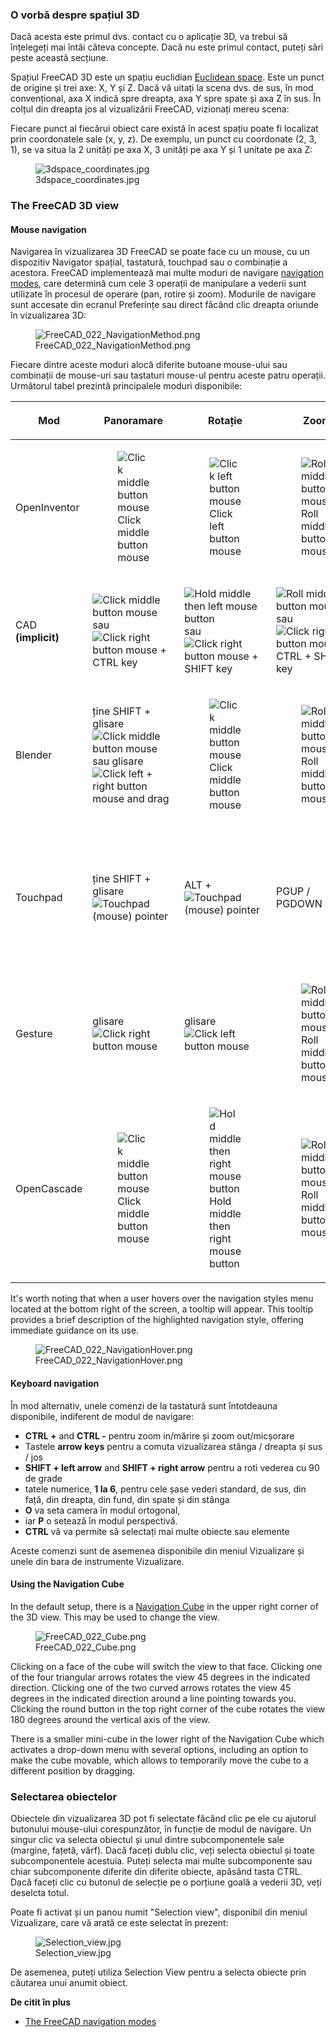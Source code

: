 <languages/>

{{Docnav
|[[Manual:The_FreeCAD_Interface|Manual The FreeCAD Interface]]
|[[Manual:The_FreeCAD_document|Manual The FreeCAD document]]
|[[Manual:Introduction|Manual start]]
|IconC=Crystal_Clear_manual.png
}}

{{Manual:TOC}}

<span id="A_word_about_the_3D_space"></span>
=== O vorbă despre spațiul  3D ===

<div class="mw-translate-fuzzy">
Dacă acesta este primul dvs. contact cu o aplicație 3D, va trebui să înțelegeți  mai întâi câteva concepte. Dacă nu este primul contact, puteți sări peste această secțiune.
</div>

<div class="mw-translate-fuzzy">
Spațiul FreeCAD 3D este un spațiu euclidian 
[https://en.wikipedia.org/wiki/Euclidean_space Euclidean space]. Este un punct de origine și trei axe: X, Y și Z. Dacă vă uitați la scena dvs. de sus, în mod convențional, axa X indică spre dreapta, axa Y spre spate și axa Z în sus. În colțul din dreapta jos al vizualizării FreeCAD, vizionați mereu scena:
</div>

<div class="mw-translate-fuzzy">
Fiecare punct al fiecărui obiect care există în acest spațiu poate fi localizat prin coordonatele sale (x, y, z). De exemplu, un punct cu coordonate (2, 3, 1), se va situa la 2 unități pe axa X, 3 unități pe axa Y și 1 unitate pe axa Z:
</div>

[[Image:3dspace_coordinates.jpg]]

=== The FreeCAD 3D view ===

==== Mouse navigation ====

<div class="mw-translate-fuzzy">
Navigarea în vizualizarea 3D FreeCAD se poate face cu un mouse, cu un dispozitiv Navigator spațial, tastatură, touchpad sau o combinație a acestora. FreeCAD implementează mai multe moduri de navigare
[http://www.freecadweb.org/wiki/index.php?title=Mouse_Model navigation modes], care determină cum cele 3 operații de manipulare a vederii sunt utilizate în procesul de operare (pan, rotire și zoom). Modurile de navigare sunt accesate din ecranul Preferințe sau direct făcând clic dreapta oriunde în vizualizarea 3D:
</div>

[[Image:FreeCAD_022_NavigationMethod.png]]

<div class="mw-translate-fuzzy">
Fiecare dintre aceste moduri alocă diferite butoane mouse-ului sau combinații de mouse-uri sau tastaturi mouse-ul pentru aceste patru operații. Următorul tabel prezintă principalele moduri disponibile:
</div>

<div class="mw-translate-fuzzy">
{| class="wikitable" style=" width: 100%;text-align:center;"
! Mod
! Panoramare
! Rotație
! Zoom
! Selectare
|-
| OpenInventor 
| [[Image:Pan-mouse.svg|Click middle button mouse]] 
| [[Image:Select-mouse.svg|Click left button mouse]] 
| [[Image:Zoom-mouse.svg|Roll middle button mouse]] 
| ține CTRL + glisare [[Image:Select-mouse.svg|Click left button mouse]]
|-
| CAD '''(implicit)'''
| [[Image:Pan-mouse.svg|Click middle button mouse]] sau [[Image:Pan-mouse-CTRL.svg|Click right button mouse + CTRL key]]
| [[Image:Rotate-mouse.svg|Hold middle then left mouse button]] sau [[Image:Rotate-mouse-SHIFT.svg|Click right button mouse + SHIFT key]]
| [[Image:Zoom-mouse.svg|Roll middle button mouse]] sau [[Image:Zoom-mouse-CTRL-SHIFT.svg|Click right button mouse + CTRL + SHIFT key]]
| [[Image:Select-mouse.svg|Click left button mouse]] 
|-
| Blender 
| ține SHIFT + glisare [[Image:Pan-mouse.svg|Click middle button mouse]] sau glisare [[Image:Mouse_LMB%2BRMB.svg|Click left + right button mouse and drag]] 
| [[Image:Pan-mouse.svg|Click middle button mouse]] 
| [[Image:Zoom-mouse.svg|Roll middle button mouse]] 
| [[Image:Select-mouse.svg|Click left button mouse]] 
|-
| Touchpad 
| ține SHIFT + glisare [[Image:Touchpad.png|Touchpad (mouse) pointer]]
| ALT + [[Image:Touchpad.png|Touchpad (mouse) pointer]]
| PGUP / PGDOWN 
| [[Image:Select-touchpad.png|Click touchpad (mouse) left button]]
|-
| Gesture 
| glisare [[Image:Pan-mouse-Ctrl.svg|Click right button mouse]]
| glisare [[Image:Select-mouse.svg|Click left button mouse]]
| [[Image:Zoom-mouse.svg|Roll middle button mouse]] 
| [[Image:Select-mouse.svg|Click left button mouse]] 
|-
| OpenCascade
| [[Image:Pan-mouse.svg|Click middle button mouse]] 
| [[Image:Rotate-mouse-MMB+RMB.svg|Hold middle then right mouse button]]
| [[Image:Zoom-mouse.svg|Roll middle button mouse]] 
| [[Image:Select-mouse.svg|Click left button mouse]] 
|}
</div>

It's worth noting that when a user hovers over the navigation styles menu located at the bottom right of the screen, a tooltip will appear. This tooltip provides a brief description of the highlighted navigation style, offering immediate guidance on its use.

[[Image:FreeCAD_022_NavigationHover.png]]

==== Keyboard navigation ====

<div class="mw-translate-fuzzy">
În mod alternativ, unele comenzi de la tastatură sunt întotdeauna disponibile, indiferent de modul de navigare:
</div>

<div class="mw-translate-fuzzy">
* '''CTRL +''' and '''CTRL -''' pentru zoom in/mărire și zoom out/micșorare 
* Tastele '''arrow keys''' pentru a comuta vizualizarea stânga / dreapta și sus / jos
* '''SHIFT + left arrow''' and '''SHIFT + right arrow''' pentru a roti vederea cu 90 de grade
* tatele numerice, '''1 la 6''', pentru cele șase vederi standard, de sus, din față, din dreapta, din fund, din spate și din stânga
* '''O''' va seta camera în modul ortogonal,
* iar '''P''' o setează în modul perspectivă. 
* '''CTRL''' vă va permite să selectați mai multe obiecte sau elemente
</div>

<div class="mw-translate-fuzzy">
Aceste comenzi sunt de asemenea disponibile din meniul Vizualizare și unele din bara de instrumente Vizualizare.
</div>

==== Using the Navigation Cube ====

In the default setup, there is a [[Navigation_Cube|Navigation Cube]] in the upper right corner of the 3D view. This may be used to change the view.

[[Image:FreeCAD_022_Cube.png]]

Clicking on a face of the cube will switch the view to that face. Clicking one of the four triangular arrows rotates the view 45 degrees in the indicated direction. Clicking one of the two curved arrows rotates the view 45 degrees in the indicated direction around a line pointing towards you. Clicking the round button in the top right corner of the cube rotates the view 180 degrees around the vertical axis of the view.

There is a smaller mini-cube in the lower right of the Navigation Cube which activates a drop-down menu with several options, including an option to make the cube movable, which allows to temporarily move the cube to a different position by dragging.

<span id="Selecting_objects"></span>
=== Selectarea obiectelor ===

<div class="mw-translate-fuzzy">
Obiectele din vizualizarea 3D pot fi selectate făcând clic pe ele cu ajutorul butonului mouse-ului corespunzător, în funcție de modul de navigare. Un singur clic va selecta obiectul și unul dintre subcomponentele sale (margine, fațetă, vârf). Dacă faceți dublu clic, veți selecta obiectul și toate subcomponentele acestuia. Puteți selecta mai multe subcomponente sau chiar subcomponente diferite din diferite obiecte, apăsând tasta CTRL. Dacă faceți clic cu butonul de selecție pe o porțiune goală a vederii 3D, veți deselcta totul.
</div>

Poate fi activat și un panou numit "Selection view", disponibil din meniul Vizualizare, care vă arată ce este selectat în prezent:

[[Image:Selection_view.jpg]]

De asemenea, puteți utiliza Selection View pentru a selecta obiecte prin căutarea unui anumit obiect.

'''De citit în plus'''

<div class="mw-translate-fuzzy">
* [[Mouse_Model|The FreeCAD navigation modes]]
</div>


{{Docnav
|[[Manual:The_FreeCAD_Interface|Manual The FreeCAD Interface]]
|[[Manual:The_FreeCAD_document|Manual The FreeCAD document]]
|[[Manual:Introduction|Manual start]]
|IconC=Crystal_Clear_manual.png
}}